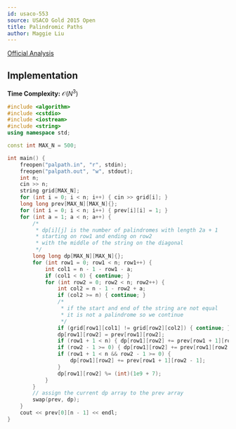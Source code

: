 ```yaml
---
id: usaco-553
source: USACO Gold 2015 Open
title: Palindromic Paths
author: Maggie Liu
---
```


[Official Analysis](http://www.usaco.org/current/data/sol_palpath_gold.html)

## Implementation

**Time Complexity:** $\mathcal{O}(N^3)$

<LanguageSection>

<CPPSection>

```cpp
#include <algorithm>
#include <cstdio>
#include <iostream>
#include <string>
using namespace std;

const int MAX_N = 500;

int main() {
	freopen("palpath.in", "r", stdin);
	freopen("palpath.out", "w", stdout);
	int n;
	cin >> n;
	string grid[MAX_N];
	for (int i = 0; i < n; i++) { cin >> grid[i]; }
	long long prev[MAX_N][MAX_N]{};
	for (int i = 0; i < n; i++) { prev[i][i] = 1; }
	for (int a = 1; a < n; a++) {
		/*
		 * dp[i][j] is the number of palindromes with length 2a + 1
		 * starting on row1 and ending on row2
		 * with the middle of the string on the diagonal
		 */
		long long dp[MAX_N][MAX_N]{};
		for (int row1 = 0; row1 < n; row1++) {
			int col1 = n - 1 - row1 - a;
			if (col1 < 0) { continue; }
			for (int row2 = 0; row2 < n; row2++) {
				int col2 = n - 1 - row2 + a;
				if (col2 >= n) { continue; }
				/*
				 * if the start and end of the string are not equal
				 * it is not a palindrome so we continue
				 */
				if (grid[row1][col1] != grid[row2][col2]) { continue; }
				dp[row1][row2] = prev[row1][row2];
				if (row1 + 1 < n) { dp[row1][row2] += prev[row1 + 1][row2]; }
				if (row2 - 1 >= 0) { dp[row1][row2] += prev[row1][row2 - 1]; }
				if (row1 + 1 < n && row2 - 1 >= 0) {
					dp[row1][row2] += prev[row1 + 1][row2 - 1];
				}
				dp[row1][row2] %= (int)(1e9 + 7);
			}
		}
		// assign the current dp array to the prev array
		swap(prev, dp);
	}
	cout << prev[0][n - 1] << endl;
}
```

</CPPSection>

</LanguageSection>
